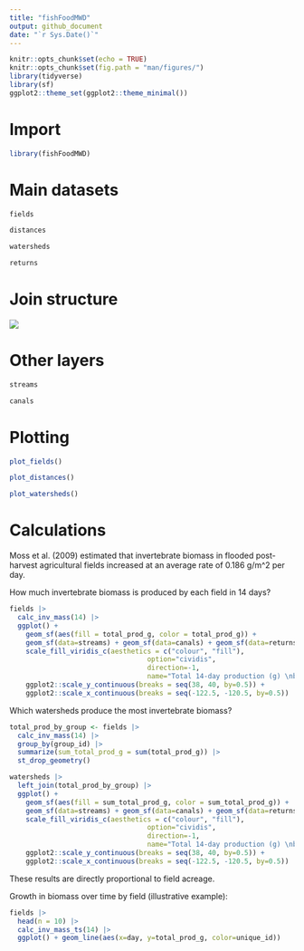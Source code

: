 ```yaml
---
title: "fishFoodMWD"
output: github_document
date: "`r Sys.Date()`"
---
```


```r
knitr::opts_chunk$set(echo = TRUE)
knitr::opts_chunk$set(fig.path = "man/figures/")
library(tidyverse)
library(sf)
ggplot2::theme_set(ggplot2::theme_minimal())
```

# Import 

```r
library(fishFoodMWD)
```

# Main datasets

```r
fields
```

```r
distances
```

```r
watersheds
```

```r
returns
```

# Join structure

![](man/figures/join_diagram.png)

# Other layers

```r
streams
```

```r
canals
```


# Plotting

```r
plot_fields()
```

```r
plot_distances()
```

```r
plot_watersheds()
```

# Calculations

Moss et al. (2009) estimated that invertebrate biomass in flooded post-harvest agricultural fields increased at an average rate of  0.186 g/m^2 per day. 

How much invertebrate biomass is produced by each field in 14 days?

```r
fields |> 
  calc_inv_mass(14) |>
  ggplot() + 
    geom_sf(aes(fill = total_prod_g, color = total_prod_g)) + 
    geom_sf(data=streams) + geom_sf(data=canals) + geom_sf(data=returns) +
    scale_fill_viridis_c(aesthetics = c("colour", "fill"),
                                  option="cividis",
                                  direction=-1,
                                  name="Total 14-day production (g) \nby field") +
    ggplot2::scale_y_continuous(breaks = seq(38, 40, by=0.5)) +
    ggplot2::scale_x_continuous(breaks = seq(-122.5, -120.5, by=0.5))
```

Which watersheds produce the most invertebrate biomass?

```r
total_prod_by_group <- fields |> 
  calc_inv_mass(14) |>
  group_by(group_id) |> 
  summarize(sum_total_prod_g = sum(total_prod_g)) |>
  st_drop_geometry()

watersheds |> 
  left_join(total_prod_by_group) |>
  ggplot() + 
    geom_sf(aes(fill = sum_total_prod_g, color = sum_total_prod_g)) + 
    geom_sf(data=streams) + geom_sf(data=canals) + geom_sf(data=returns) +
    scale_fill_viridis_c(aesthetics = c("colour", "fill"),
                                  option="cividis",
                                  direction=-1,
                                  name="Total 14-day production (g) \nby watershed") +
    ggplot2::scale_y_continuous(breaks = seq(38, 40, by=0.5)) +
    ggplot2::scale_x_continuous(breaks = seq(-122.5, -120.5, by=0.5))
```

These results are directly proportional to field acreage.

Growth in biomass over time by field (illustrative example):

```r
fields |> 
  head(n = 10) |>
  calc_inv_mass_ts(14) |>
  ggplot() + geom_line(aes(x=day, y=total_prod_g, color=unique_id))
```
